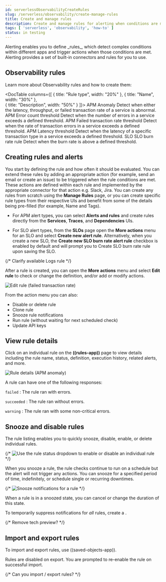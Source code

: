 ```yaml
---
id: serverlessObservabilityCreateRules
slug: /serverless/observability/create-manage-rules
title: Create and manage rules
description: Create and manage rules for alerting when conditions are met.
tags: [ 'serverless', 'observability', 'how-to' ]
status: in testing
---
```


<DocBadge template="technical preview" />
Alerting enables you to define _rules_, which detect complex conditions within different apps and trigger actions when those conditions are met. Alerting provides a set of built-in connectors and rules for you to use.

## Observability rules

Learn more about Observability rules and how to create them:

<DocTable 
  columns={[
    { title:  "Rule type", width: "20%" },
    { title:  "Name", width: "30%"  },    
    { title:  "Description", width: "50%" }
    ]}>
  <DocRow>
    <DocCell>APM</DocCell>
    <DocCell><DocLink id="serverlessObservabilityCreateAnomalyAlertRule">Anomaly</DocLink></DocCell>
    <DocCell>Detect when either the latency, throughput, or failed transaction rate of a service is abnormal.</DocCell>
  </DocRow>
  <DocRow>
    <DocCell>APM</DocCell>
    <DocCell><DocLink id="serverlessObservabilityCreateErrorCountThresholdAlertRule">Error count threshold</DocLink></DocCell>
    <DocCell>Detect when the number of errors in a service exceeds a defined threshold.</DocCell>
  </DocRow>
  <DocRow>
    <DocCell>APM</DocCell>
    <DocCell><DocLink id="serverlessObservabilityCreateFailedTransactionRateThresholdAlertRule">Failed transaction rate threshold</DocLink></DocCell>
    <DocCell>Detect when the rate of transaction errors in a service exceeds a defined threshold.</DocCell>
  </DocRow>
  <DocRow>
    <DocCell>APM</DocCell>
    <DocCell><DocLink id="serverlessObservabilityCreateLatencyThresholdAlertRule">Latency threshold</DocLink></DocCell>
    <DocCell>Detect when the latency of a specific transaction type in a service exceeds a defined threshold.</DocCell>
  </DocRow>
  <DocRow>
    <DocCell>SLO</DocCell>
    <DocCell><DocLink id="serverlessObservabilityCreateSloBurnRateAlertRule">SLO burn rate rule</DocLink></DocCell>
    <DocCell>Detect when the burn rate is above a defined threshold.</DocCell>
  </DocRow>
</DocTable>

## Creating rules and alerts

You start by defining the rule and how often it should be evaluated. You can extend these rules by adding an appropriate action (for example, send an email or create an issue) to be triggered when the rule conditions are met. These actions are defined within each rule and implemented by the appropriate connector for that action e.g. Slack, Jira. You can create any rules from scratch using the **Manage Rules** page, or you can create specific rule types from their respective UIs and benefit from some of the details being pre-filled (for example, Name and Tags). 

* For APM alert types, you can select **Alerts and rules** and create rules directly from the **Services**, **Traces**, and **Dependencies** UIs.

* For SLO alert types, from the **SLOs** page open the **More actions** menu <DocIcon type="boxesHorizontal" title="action menu" /> for an SLO and select **Create new alert rule**. Alternatively, when you create a new SLO, the **Create new SLO burn rate alert rule** checkbox is enabled by default and will prompt you to <DocLink id="serverlessObservabilityCreateSloBurnRateAlertRule">Create SLO burn rate rule</DocLink> upon saving the SLO.

{/*
Clarify available Logs rule
*/}

After a rule is created, you can open the **More actions** menu <DocIcon type="boxesHorizontal" title="More actions" /> and select **Edit rule** to check or change the definition, and/or add or modify actions. 

![Edit rule (failed transaction rate)](../images/alerts-edit-rule.png)

From the action menu you can also:

* Disable or delete rule
* Clone rule
* Snooze rule notifications
* Run rule (without waiting for next scheduled check)
* Update API keys

## View rule details

Click on an individual rule on the **((rules-app))** page to view details including the rule name, status, definition, execution history, related alerts, and more.

![Rule details (APM anomaly)](../images/alerts-detail-apm-anomaly.png)

A rule can have one of the following responses:

`failed`
  : The rule ran with errors.

`succeeded`
  : The rule ran without errors.

`warning`
  : The rule ran with some non-critical errors.

## Snooze and disable rules

The rule listing enables you to quickly snooze, disable, enable, or delete individual rules.

{/* ![Use the rule status dropdown to enable or disable an individual rule](images/create-and-manage-rules/user-alerting-individual-enable-disable.png) */}

When you snooze a rule, the rule checks continue to run on a schedule but the
alert will not trigger any actions. You can snooze for a specified period of
time, indefinitely, or schedule single or recurring downtimes.

{/* ![Snooze notifications for a rule](images/create-and-manage-rules/user-alerting-snooze-panel.png) */}

When a rule is in a snoozed state, you can cancel or change the duration of
this state.

<DocBadge template="technical preview" /> To temporarily suppress notifications for _all_ rules, create a <DocLink id="serverlessMaintenanceWindows" text="maintenance window"/>.

{/* Remove tech preview? */}

## Import and export rules

To import and export rules, use <DocLink id="serverlessSavedObjects">((saved-objects-app))</DocLink>.

Rules are disabled on export.
You are prompted to re-enable the rule on successful import.

{/* Can you import / export rules? */}
